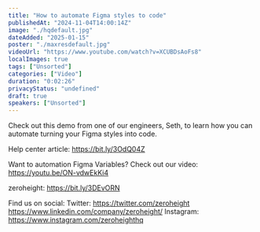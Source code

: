 ```yaml
---
title: "How to automate Figma styles to code"
publishedAt: "2024-11-04T14:00:14Z"
image: "./hqdefault.jpg"
dateAdded: "2025-01-15"
poster: "./maxresdefault.jpg"
videoUrl: "https://www.youtube.com/watch?v=XCUBDsAoFs8"
localImages: true
tags: ["Unsorted"]
categories: ["Video"]
duration: "0:02:26"
privacyStatus: "undefined"
draft: true
speakers: ["Unsorted"]
---
```

Check out this demo from one of our engineers, Seth, to learn how you can automate turning your Figma styles into code.

Help center article: https://bit.ly/3OdQ04Z

Want to automation Figma Variables? Check out our video: https://youtu.be/ON-vdwEkKi4

zeroheight: https://bit.ly/3DEvORN

Find us on social:
Twitter: https://twitter.com/zeroheight
https://www.linkedin.com/company/zeroheight/
Instagram: https://www.instagram.com/zeroheighthq
